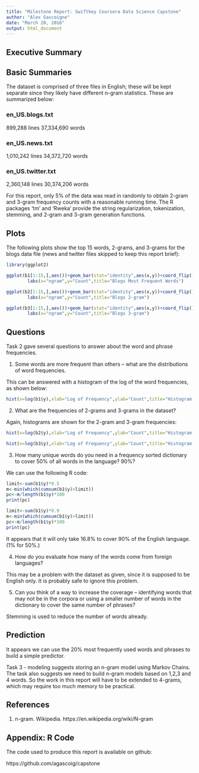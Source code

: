```yaml
---
title: "Milestone Report: Swiftkey Coursera Data Science Capstone"
author: "Alex Gascoigne"
date: "March 20, 2016"
output: html_document
---
```


## Executive Summary

## Basic Summaries

The dataset is comprised of three files in English; these will be kept separate since
they likely have different n-gram statistics.  These are summarized below:

### en_US.blogs.txt
899,288 lines
37,334,690 words

### en_US.news.txt
1,010,242 lines
34,372,720 words

### en_US.twitter.txt
2,360,148 lines
30,374,206 words

For this report, only 5% of the data was read in randomly to obtain 2-gram and 3-gram
frequency counts with a reasonable running time.  The R packages 'tm' and 'Rweka' provide
the string regularization, tokenization, stemming, and 2-gram and 3-gram generation functions.

## Plots

The following plots show the top 15 words, 2-grams, and 3-grams for the blogs data file
(news and twitter files skipped to keep this report brief):

```r
library(ggplot2)

ggplot(b1[1:15,],aes())+geom_bar(stat="identity",aes(x,y))+coord_flip() + scale_y_continuous('') + scale_x_discrete('') +
        labs(x="ngram",y="Count",title="Blogs Most Frequent Words")

ggplot(b2[1:15,],aes())+geom_bar(stat="identity",aes(x,y))+coord_flip() + scale_y_continuous('') + scale_x_discrete('') +
        labs(x="ngram",y="Count",title="Blogs 2-gram")

ggplot(b3[1:15,],aes())+geom_bar(stat="identity",aes(x,y))+coord_flip() + scale_y_continuous('') + scale_x_discrete('') +
        labs(x="ngram",y="Count",title="Blogs 3-gram")

```

## Questions

Task 2 gave several questions to answer about the word and phrase frequencies.

1.  Some words are more frequent than others -- what are the distributions of word frequencies.

This can be answered with a histogram of the log of the word frequencies, as shown below:

```r
hist(x=log(b1$y),xlab="Log of Frequency",ylab="Count",title="Histogram of Words")
```

2.  What are the frequencies of 2-grams and 3-grams in the dataset?

Again, histograms are shown for the 2-gram and 3-gram frequencies:

```r
hist(x=log(b2$y),xlab="Log of Frequency",ylab="Count",title="Histogram of 2-Grams")
```

```r
hist(x=log(b3$y),xlab="Log of Frequency",ylab="Count",title="Histogram of 3-Grams")
```

3.  How many unique words do you need in a frequency sorted dictionary to cover 50% of all
words in the language? 90%?

We can use the following R code:

```r
limit<-sum(b1$y)*0.5
m<-min(which(cumsum(b1$y)>limit))
pc<-m/length(b1$y)*100
print(pc)

limit<-sum(b1$y)*0.9
m<-min(which(cumsum(b1$y)>limit))
pc<-m/length(b1$y)*100
print(pc)
```

It appears that it will only take 16.8% to cover 90% of the English language. (1% for 50%.)

4. How do you evaluate how many of the words come from foreign languages?

This may be a problem with the dataset as given, since it is supposed to be English only. It is
probably safe to ignore this problem.

5. Can you think of a way to increase the coverage -- identifying words that may not be in the
corpora or using a smaller number of words in the dictionary to cover the same number of phrases?

Stemming is used to reduce the number of words already.  

## Prediction

It appears we can use the 20% most frequently used words and phrases to build a simple predictor.

Task 3 - modeling suggests storing an n-gram model using Markov Chains. The task also suggests
we need to build n-gram models based on 1,2,3 and 4 words. So the work in this report will have
to be extended to 4-grams, which may require too much memory to be practical.  

## References

1.  n-gram.  Wikipedia.  https://en.wikipedia.org/wiki/N-gram

## Appendix: R Code

The code used to produce this report is available on github:

https://github.com/agascoig/capstone

